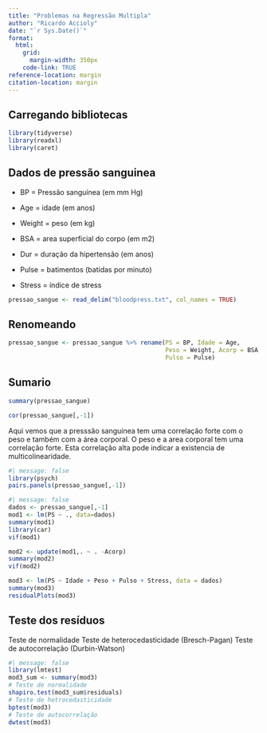 ```yaml
---
title: "Problemas na Regressão Multipla"
author: "Ricardo Accioly"
date: "`r Sys.Date()`"
format:
  html:
    grid: 
      margin-width: 350px
    code-link: TRUE
reference-location: margin
citation-location: margin
---
```


## Carregando bibliotecas

```r
library(tidyverse)
library(readxl)
library(caret)
```

## Dados de pressão sanguinea

-   BP = Pressão sanguínea (em mm Hg)

-   Age = idade (em anos)

-   Weight = peso (em kg)

-   BSA = area superficial do corpo (em m2)

-   Dur = duração da hipertensão (em anos)

-   Pulse = batimentos (batidas por minuto)

-   Stress = índice de stress

```r
pressao_sangue <- read_delim("bloodpress.txt", col_names = TRUE)
```

## Renomeando

```r
pressao_sangue <- pressao_sangue %>% rename(PS = BP, Idade = Age,
                                            Peso = Weight, Acorp = BSA,
                                            Pulso = Pulse)
```

## Sumario

```r
summary(pressao_sangue)
```

```r
cor(pressao_sangue[,-1])
```

Aqui vemos que a presssão sanguinea tem uma correlação forte com o peso e também com a área corporal. O peso e a area corporal tem uma correlação forte. Esta correlação alta pode indicar a existencia de multicolinearidade.

```r
#| message: false
library(psych)
pairs.panels(pressao_sangue[,-1])
```

```r
#| message: false
dados <- pressao_sangue[,-1]
mod1 <- lm(PS ~ ., data=dados)
summary(mod1)
library(car)
vif(mod1)
```

```r
mod2 <- update(mod1,. ~ . -Acorp) 
summary(mod2)
vif(mod2)
```

```r
mod3 <- lm(PS ~ Idade + Peso + Pulso + Stress, data = dados)
summary(mod3)
residualPlots(mod3)
```

## Teste dos resíduos

Teste de normalidade Teste de heterocedasticidade (Bresch-Pagan) Teste de autocorrelação (Durbin-Watson)

```r
#| message: false
library(lmtest)
mod3_sum <- summary(mod3)
# Teste de normalidade
shapiro.test(mod3_sum$residuals)
# Teste de hetrocedasticidade
bptest(mod3)
# Teste de autocorrelação
dwtest(mod3)
```
